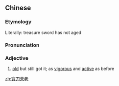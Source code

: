{{also|宝刀未老}}
==Chinese==
{{zh-forms|s=宝刀未老}}

===Etymology===
Literally: treasure sword has not aged

===Pronunciation===
{{zh-pron
|m=bǎodāowèilǎo
|cat=a
}}

===Adjective===
{{zh-adj}}

# {{lb|zh|idiom|especially when referring to an aged individual}} [[old]] but still got it; as [[vigorous]] and [[active]] as before

[[zh:寶刀未老]]